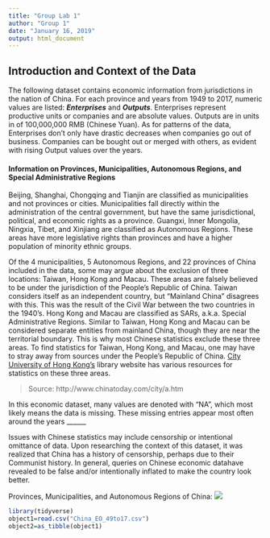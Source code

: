 ---
title: "Group Lab 1"
author: "Group 1"
date: "January 16, 2019"
output: html_document
---
## Introduction and Context of the Data
The following dataset contains economic information from jurisdictions in the nation of China. 
For each province and years from 1949 to 2017, numeric values are listed: **_Enterprises_** and **_Outputs_**. Enterprises represent productive units or companies and are absolute values.
Outputs are in units in of 100,000,000 RMB (Chinese Yuan). As for patterns of the data, Enterprises don't only have drastic decreases when companies go out of business. Companies can be bought out or merged with others, as evident with rising Output values over the years.

#### Information on Provinces, Municipalities, Autonomous Regions, and Special Administrative Regions
Beijing, Shanghai, Chongqing and Tianjin are classified as municipalities and not provinces or cities. Municipalities fall directly within the administration of the central government, but have the same jurisdictional, political, and economic rights as a province. Guangxi, Inner Mongolia, Ningxia, Tibet, and Xinjiang are classified as Autonomous Regions. These areas have more legislative rights than provinces and have a higher population of minority ethnic groups.

Of the 4 municipalities, 5 Autonomous Regions, and 22 provinces of China included in the data, some may argue about the exclusion of three locations: Taiwan, Hong Kong and Macau. These areas are falsely believed to be under the jurisdiction of the People's Republic of China. Taiwan considers itself as an independent country, but "Mainland China" disagrees with this. This was the result of the Civil War between the two countries in the 1940's.
Hong Kong and Macau are classified as SARs, a.k.a. Special Administrative Regions. Similar to Taiwan, Hong Kong and Macau can be considered separate entities from mainland China, though they are near the territorial boundary. This is why most Chinese statistics exclude these three areas. To find statistics for Taiwan, Hong Kong, and Macau, one may have to stray away from sources under the People's Republic of China. [City University of Hong Kong's](https://libguides.library.cityu.edu.hk/stats/hk) library website has various resources for statistics on these three areas.

 > Source: http://www.chinatoday.com/city/a.htm

In this economic dataset, many values are denoted with "NA", which most likely means the data is missing. 
These missing entries appear most often around the years ______

Issues with Chinese statistics may include censorship or intentional omittance of data. Upon researching the context of this dataset, it was realized that China has a history of
censorship, perhaps due to their Communist history. In general, queries on Chinese economic datahave revealed to be false and/or intentionally inflated to make the country look better.


Provinces, Municipalities, and Autonomous Regions of China: 
![](chinaprovs.png)

```{r setup, warning=FALSE, echo=FALSE}
library(tidyverse)
object1=read.csv("China_EO_49to17.csv")
object2=as_tibble(object1)
```


